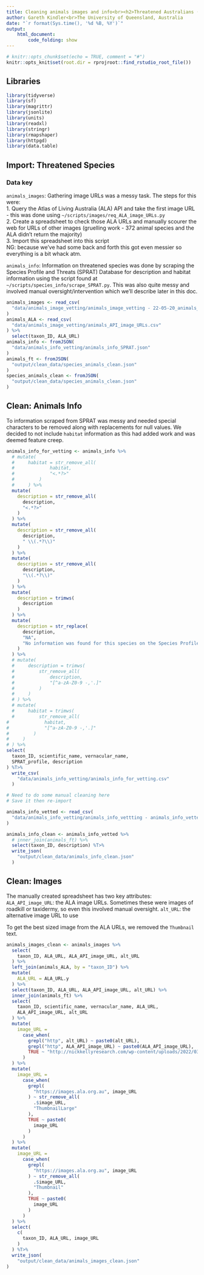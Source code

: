 ```yaml
---
title: Cleaning animals images and info<br><h2>Threatened Australians (threatened.org.au)
author: Gareth Kindler<br>The University of Queensland, Australia
date: "`r format(Sys.time(), '%d %B, %Y')`"
output:
    html_document:
        code_folding: show
---
```


```r
# knitr::opts_chunk$set(echo = TRUE, comment = "#")
knitr::opts_knit$set(root.dir = rprojroot::find_rstudio_root_file())
```

## Libraries

```r
library(tidyverse)
library(sf)
library(magrittr)
library(jsonlite)
library(units)
library(readxl)
library(stringr)
library(rmapshaper)
library(httpgd)
library(data.table)
```

## Import: Threatened Species

### Data key
`animals_images`:
Gathering image URLs was a messy task. The steps for this were: \
1. Query the Atlas of Living Australia (ALA) API and take the first image URL - this was done using `~/scripts/images/req_ALA_image_URLs.py` \
2. Create a spreadsheet to check those ALA URLs and manually scourer the web for URLs of other images (gruelling work - 372 animal species and the ALA didn't return the majority) \
3. Import this spreadsheet into this script \
NG: because we've had some back and forth this got even messier so everything is a bit whack atm.

`animals_info`:
Information on threatened species was done by scraping the Species Profile and Threats (SPRAT) Database for description and habitat information using the script found at `~/scripts/species_info/scrape_SPRAT.py`. This was also quite messy and involved manual oversight/intervention which we'll describe later in this doc.

```r
animals_images <- read_csv(
  "data/animals_image_vetting/animals_image_vetting - 22-05-20_animals_image_vetting.csv"
)
animals_ALA <- read_csv(
  "data/animals_image_vetting/animals_API_image_URLs.csv"
) %>%
  select(taxon_ID, ALA_URL)
animals_info <- fromJSON(
  "data/animals_info_vetting/animals_info_SPRAT.json"
)
animals_ft <- fromJSON(
  "output/clean_data/species_animals_clean.json"
)
species_animals_clean <- fromJSON(
  "output/clean_data/species_animals_clean.json"
)
```

## Clean: Animals Info

To information scraped from SPRAT was messy and needed special characters to be removed along with replacements for null values. We decided to not include `habitat` information as this had added work and was deemed feature creep.

```r
animals_info_for_vetting <- animals_info %>%
  # mutate(
  #     habitat = str_remove_all(
  #             habitat,
  #             "<.*?>"
  #         )
  #     ) %>%
  mutate(
    description = str_remove_all(
      description,
      "<.*?>"
    )
  ) %>%
  mutate(
    description = str_remove_all(
      description,
      " \\(.*?\\)"
    )
  ) %>%
  mutate(
    description = str_remove_all(
      description,
      "\\(.*?\\)"
    )
  ) %>%
  mutate(
    description = trimws(
      description
    )
  ) %>%
  mutate(
    description = str_replace(
      description,
      "NA",
      "No information was found for this species on the Species Profile and Threats Database (SPRAT) website, which is the database designed to provide information on species listed as threatened under the Environment Protection and Biodiversity Conservation (EPBC) Act 1999. This does not mean there is no information out there. We encourage you to do a web search using the scientific latin name."
    )
  ) %>%
  # mutate(
  #     description = trimws(
  #         str_remove_all(
  #             description,
  #             "[^a-zA-Z0-9 -,'.]"
  #         )
  #     )
  # ) %>%
  # mutate(
  #     habitat = trimws(
  #         str_remove_all(
#             habitat,
#             "[^a-zA-Z0-9 -,'.]"
#         )
#     )
# ) %>%
select(
  taxon_ID, scientific_name, vernacular_name,
  SPRAT_profile, description
) %T>%
  write_csv(
    "data/animals_info_vetting/animals_info_for_vetting.csv"
  )

# Need to do some manual cleaning here
# Save it then re-import

animals_info_vetted <- read_csv(
  "data/animals_info_vetting/animals_info_vettting - animals_info_vetted.csv"
)

animals_info_clean <- animals_info_vetted %>%
  # inner_join(animals_ft) %>%
  select(taxon_ID, description) %T>%
  write_json(
    "output/clean_data/animals_info_clean.json"
  )
```

## Clean: Images

The manually created spreadsheet has two key attributes:
`ALA_API_image_URL`: the ALA image URLs. Sometimes these were images of roadkill or taxidermy, so even this involved manual oversight.
`alt_URL`: the alternative image URL to use

To get the best sized image from the ALA URLs, we removed the `Thumbnail` text.

```r
animals_images_clean <- animals_images %>%
  select(
    taxon_ID, ALA_URL, ALA_API_image_URL, alt_URL
  ) %>%
  left_join(animals_ALA, by = "taxon_ID") %>%
  mutate(
    ALA_URL = ALA_URL.y
  ) %>%
  select(taxon_ID, ALA_URL, ALA_API_image_URL, alt_URL) %>%
  inner_join(animals_ft) %>%
  select(
    taxon_ID, scientific_name, vernacular_name, ALA_URL,
    ALA_API_image_URL, alt_URL
  ) %>%
  mutate(
    image_URL =
      case_when(
        grepl("http", alt_URL) ~ paste0(alt_URL),
        grepl("http", ALA_API_image_URL) ~ paste0(ALA_API_image_URL),
        TRUE ~ "http://nickkellyresearch.com/wp-content/uploads/2022/03/Yellow-Footed-Rock-Wallaby.jpeg"
      )
  ) %>%
  mutate(
    image_URL =
      case_when(
        grepl(
          "https://images.ala.org.au", image_URL
        ) ~ str_remove_all(
          .$image_URL,
          "ThumbnailLarge"
        ),
        TRUE ~ paste0(
          image_URL
        )
      )
  ) %>%
  mutate(
    image_URL =
      case_when(
        grepl(
          "https://images.ala.org.au", image_URL
        ) ~ str_remove_all(
          .$image_URL,
          "Thumbnail"
        ),
        TRUE ~ paste0(
          image_URL
        )
      )
  ) %>%
  select(
    c(
      taxon_ID, ALA_URL, image_URL
    )
  ) %T>%
  write_json(
    "output/clean_data/animals_images_clean.json"
)
```

